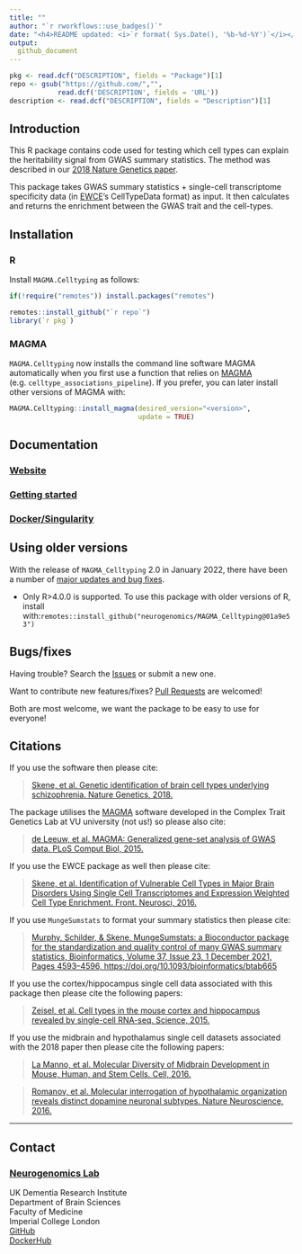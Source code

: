 ```yaml
---
title: ""  
author: "`r rworkflows::use_badges()`"
date: "<h4>README updated: <i>`r format( Sys.Date(), '%b-%d-%Y')`</i></h4>"
output:
  github_document
---
```


```r
pkg <- read.dcf("DESCRIPTION", fields = "Package")[1]
repo <- gsub("https://github.com/","",
            read.dcf('DESCRIPTION', fields = 'URL')) 
description <- read.dcf("DESCRIPTION", fields = "Description")[1]
```

## Introduction

This R package contains code used for testing which cell types can explain the heritability signal from GWAS summary statistics. The method was described in our [2018 Nature Genetics paper](https://www.nature.com/articles/s41588-018-0129-5). 

This package takes GWAS summary statistics + single-cell transcriptome specificity data (in [EWCE](https://github.com/NathanSkene/EWCE)'s CellTypeData format) as input. It then calculates and returns the enrichment between the GWAS trait and the cell-types. 

## Installation

### R

Install `MAGMA.Celltyping` as follows:

```R
if(!require("remotes")) install.packages("remotes")

remotes::install_github("`r repo`")
library(`r pkg`)
```

### MAGMA 

`MAGMA.Celltyping` now installs the command line software MAGMA automatically
when you first use a function that relies on [MAGMA](https://ctg.cncr.nl/software/magma) (e.g. `celltype_associations_pipeline`). 
If you prefer, you can later install other versions of MAGMA with:

```R
MAGMA.Celltyping::install_magma(desired_version="<version>",
                                update = TRUE)
```  

## Documentation 

### [Website](https://neurogenomics.github.io/MAGMA_Celltyping/)

### [Getting started](https://neurogenomics.github.io/MAGMA_Celltyping/articles/MAGMA.Celltyping.html)

### [Docker/Singularity](https://neurogenomics.github.io/MAGMA_Celltyping/articles/docker)


## Using older versions

With the release of `MAGMA_Celltyping` 2.0 in January 2022, there have been a number of [major updates and bug fixes](https://github.com/neurogenomics/MAGMA_Celltyping/pull/93). 

- Only R>4.0.0 is supported. To use this package with older versions of R, install with:`remotes::install_github("neurogenomics/MAGMA_Celltyping@01a9e53")` 

## Bugs/fixes

Having trouble? Search the [Issues](https://github.com/neurogenomics/MAGMA_Celltyping/issues) 
or submit a new one.

Want to contribute new features/fixes? [Pull Requests](https://github.com/neurogenomics/MAGMA_Celltyping/pulls) are welcomed!

Both are most welcome, we want the package to be easy to use for everyone!

## Citations

If you use the software then please cite:  

> [Skene, et al. Genetic identification of brain cell types underlying schizophrenia. Nature Genetics, 2018.](https://www.nature.com/articles/s41588-018-0129-5)

The package utilises the [MAGMA](https://ctg.cncr.nl/software/magma) software developed in the Complex Trait Genetics Lab at VU university (not us!) so please also cite:  

> [de Leeuw, et al. MAGMA: Generalized gene-set analysis of GWAS data. PLoS Comput Biol, 2015.](https://journals.plos.org/ploscompbiol/article?id=10.1371%2Fjournal.pcbi.1004219)

If you use the EWCE package as well then please cite:  

> [Skene, et al. Identification of Vulnerable Cell Types in Major Brain Disorders Using Single Cell Transcriptomes and Expression Weighted Cell Type Enrichment. Front. Neurosci, 2016.](https://www.frontiersin.org/articles/10.3389/fnins.2016.00016/full)

If you use `MungeSumstats` to format your summary statistics then please cite:

> [Murphy, Schilder, & Skene, MungeSumstats: a Bioconductor package for the standardization and quality control of many GWAS summary statistics, Bioinformatics, Volume 37, Issue 23, 1 December 2021, Pages 4593–4596, https://doi.org/10.1093/bioinformatics/btab665](https://doi.org/10.1093/bioinformatics/btab665)  

If you use the cortex/hippocampus single cell data associated with this package then please cite the following papers:

> [Zeisel, et al. Cell types in the mouse cortex and hippocampus revealed by single-cell RNA-seq. Science, 2015.](https://doi.org/10.1126/science.aaa1934)

If you use the midbrain and hypothalamus single cell datasets associated with the 2018 paper then please cite the following papers:

> [La Manno, et al. Molecular Diversity of Midbrain Development in Mouse, Human, and Stem Cells. Cell, 2016.](https://doi.org/10.1016/j.cell.2016.09.027)

> [Romanov, et al. Molecular interrogation of hypothalamic organization reveals distinct dopamine neuronal subtypes. Nature Neuroscience, 2016.](https://doi.org/10.1038/nn.4462)

<hr>

## Contact
 
### [Neurogenomics Lab](https://www.neurogenomics.co.uk/)

UK Dementia Research Institute  
Department of Brain Sciences  
Faculty of Medicine  
Imperial College London   
[GitHub](https://github.com/neurogenomics)  
[DockerHub](https://hub.docker.com/orgs/neurogenomicslab)  

<br>


